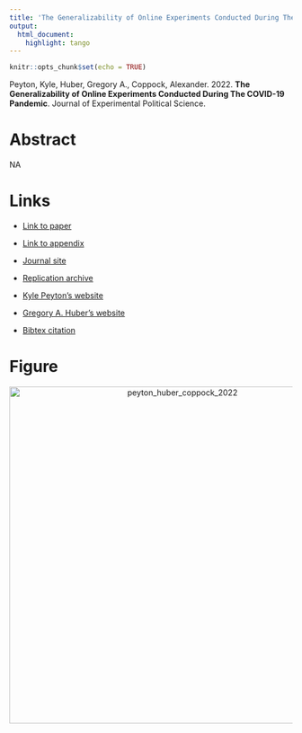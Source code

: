 ```yaml
---
title: 'The Generalizability of Online Experiments Conducted During The COVID-19 Pandemic'
output:
  html_document:
    highlight: tango
---
```


```r
knitr::opts_chunk$set(echo = TRUE)
```

Peyton, Kyle, Huber, Gregory A., Coppock, Alexander. 2022. <b>The Generalizability of Online Experiments Conducted During The COVID-19 Pandemic</b>. Journal of Experimental Political Science.

# Abstract
NA

# Links
 - <a href='peyton_huber_coppock_2021.pdf' target='_blank'>Link to paper</a>
 - <a href='peyton_huber_coppock_2021_appendix.pdf'target='_blank'>Link to appendix</a>
 - <a href='https://doi.org/10.1017/XPS.2021.17'target='_blank'>Journal site</a>
 - <a href='https://doi.org/10.7910/DVN/38UTBF'target='_blank'>Replication archive</a>

 - <a href= 'http://kyle-peyton.com' target='_blank'>Kyle Peyton's website</a>
 - <a href= 'https://huber.research.yale.edu' target='_blank'>Gregory A. Huber's website</a>
 - <a href='peyton_huber_coppock_2022.txt'target='_blank'>Bibtex citation</a>

# Figure
<center><img src="display_figures/peyton_huber_coppock_2021_display.png" alt="peyton_huber_coppock_2022" width="600"></center>